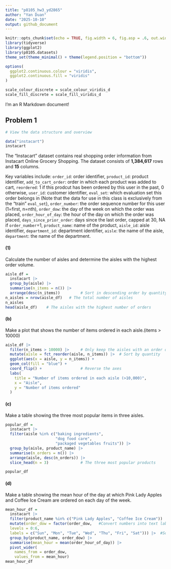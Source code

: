 ```yaml
---
title: "p8105_hw3_yd2865"
author: "Yan Duan"
date: "2025-10-10"
output: github_document
---
```


```r
knitr::opts_chunk$set(echo = TRUE, fig.width = 6, fig.asp = .6, out.width = "90%")
library(tidyverse)
library(ggplot2)
library(p8105.datasets)
theme_set(theme_minimal() + theme(legend.position = "bottom"))

options(
  ggplot2.continuous.colour = "viridis",
  ggplot2.continuous.fill = "viridis"
)

scale_colour_discrete = scale_colour_viridis_d
scale_fill_discrete = scale_fill_viridis_d
```


I'm an R Markdown document! 

## Problem 1

```r
# View the data structure and overview

data("instacart")
instacart 
```

The "Instacart" dataset contains real shopping order information from Instacart Online Grocery Shopping.
The dataset consists of **1,384,617** rows and **15** columns.

Key variables include: `order_id`: order identifier,
`product_id`: product identifier,
`add_to_cart_order`: order in which each product was added to cart,
`reordered`: 1 if this prodcut has been ordered by this user in the past, 0 otherwise,
`user_id`: customer identifier,
`eval_set`: which evaluation set this order belongs in (Note that the data for use in this class is exclusively from the “train” `eval_set`),
`order_number`: the order sequence number for this user (1=first, n=nth),
`order_dow`: the day of the week on which the order was placed,
`order_hour_of_day`: the hour of the day on which the order was placed,
`days_since_prior_order`: days since the last order, capped at 30, NA if `order_number`=1,
`product_name`: name of the product,
`aisle_id`: aisle identifier,
`department_id`: department identifier,
`aisle`: the name of the aisle,
`department`: the name of the department.




#### (1)

Calculate the number of aisles and determine the aisles with the highest order volume.

```r
aisle_df =
  instacart |> 
  group_by(aisle) |>             
  summarise(n_items = n()) |>   
  arrange(desc(n_items))         # Sort in descending order by quantity
n_aisles = nrow(aisle_df)   # The total number of aisles
n_aisles 
head(aisle_df)    # The aisles with the highest number of orders
```

#### (b)

Make a plot that shows the number of items ordered in each aisle.(items > 10000)

```r
aisle_df |> 
  filter(n_items > 10000) |>     # Only keep the aisles with an order quantity greater than 10,000
  mutate(aisle = fct_reorder(aisle, n_items)) |>  # Sort by quantity
  ggplot(aes(x = aisle, y = n_items)) +
  geom_col(fill = "blue") +
  coord_flip() +                 # Reverse the axes
  labs(
    title = "Number of items ordered in each aisle (>10,000)",
    x = "Aisle",
    y = "Number of items ordered"
  ) 
```

#### (c) 

Make a table showing the three most popular items in three aisles.

```r
popular_df = 
  instacart |> 
  filter(aisle %in% c("baking ingredients", 
                      "dog food care", 
                      "packaged vegetables fruits")) |> 
  group_by(aisle, product_name) |>
  summarise(n_orders = n()) |>
  arrange(aisle, desc(n_orders)) |>
  slice_head(n = 3)              # The three most popular products

popular_df
```

#### (d)

Make a table showing the mean hour of the day at which Pink Lady Apples and Coffee Ice Cream are ordered on each day of the week.

```r
mean_hour_df =
  instacart |>
  filter(product_name %in% c("Pink Lady Apples", "Coffee Ice Cream")) |>
  mutate(order_dow = factor(order_dow,   #Convert numbers into text labels
  levels = 0:6,
  labels = c("Sun", "Mon", "Tue", "Wed", "Thu", "Fri", "Sat"))) |>  #Sort by week order
  group_by(product_name, order_dow) |>
  summarise(mean_hour = mean(order_hour_of_day)) |>
  pivot_wider(
    names_from = order_dow,
    values_from = mean_hour)
mean_hour_df
```


